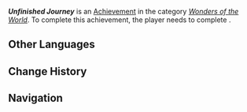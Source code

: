 {{Achievement Infobox
|id           = 84338
|order id     = 5117
|category     = Wonders of the World
|description  = There are still many things for you and your companions to experience together.
|requirements = Complete ''[[As the Sun Rises and Sets]]''.
|primogems    = 5
|tracking     = 
|topic        = 
|type         = Quest
|quest        = Incandescent Ode of Resurrection
|hidden       = 1
}}
'''''Unfinished Journey''''' is an [[Achievement]] in the category ''[[Wonders of the World]]''. To complete this achievement, the player needs to complete {{Quest|As the Sun Rises and Sets}}.
<!--
==Gameplay Notes==
* 

==Gallery==
{{Preview
|size=300px
|file=
|caption=
}}

==Video Guides==
{{EVT
|video1   = 
|caption1 = 
}}
-->
==Other Languages==
{{Other Languages
|en       = Unfinished Journey
|zhs      = 羁旅未竟
|zhs_rm   = 
|zht      = 羈旅未竟
|zht_rm   = 
|zh_tl    = 
|ja       = 終わらぬ旅
|ja_rm    = 
|ja_tl    = 
|ko       = 끝나지 않은 여정
|ko_tl    = 
|es       = Un viaje sin fin
|es_tl    = A Journey Without End
|fr       = Voyage inachevé
|fr_tl    = Unfinished Journey
|ru       = Неоконченное путешествие
|ru_tl    = 
|th       = การเดินทางที่ยังไม่สิ้นสุด
|th_rm    = 
|th_tl    = 
|vi       = Hành Trình Chưa Kết Thúc
|vi_tl    = 
|de       = Unerledigte Reise
|de_tl    = 
|id       = Perjalanan yang Belum Usai
|id_tl    = 
|pt       = Jornada Infinita
|pt_tl    = 
|tr       = Bitmemiş Yolculuk
|tr_tl    = 
|it       = Viaggio incompiuto
|it_tl    = 
}}

==Change History==
{{Change History|5.3}}

==Navigation==
{{Achievement Navbox}}
